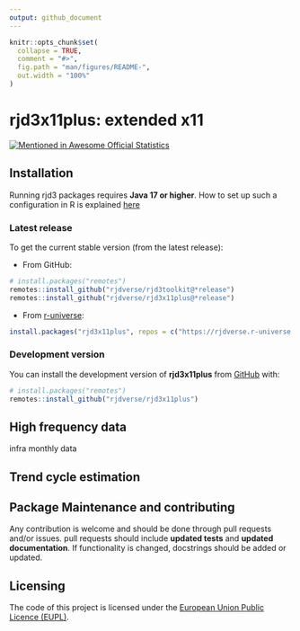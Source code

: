 ```yaml
---
output: github_document
---
```


<!-- README.md is generated from README.Rmd. Please edit that file -->

```r
knitr::opts_chunk$set(
  collapse = TRUE,
  comment = "#>",
  fig.path = "man/figures/README-",
  out.width = "100%"
)
```

# rjd3x11plus: extended x11

<!-- badges: start -->
[![Mentioned in Awesome Official Statistics ](https://awesome.re/mentioned-badge.svg)](http://www.awesomeofficialstatistics.org)
<!-- badges: end -->


## Installation 

Running rjd3 packages requires **Java 17 or higher**. How to set up such a configuration in R is explained [here](https://jdemetra-new-documentation.netlify.app/#Rconfig) 


### Latest release

To get the current stable version (from the latest release):

- From GitHub:

```r
# install.packages("remotes")
remotes::install_github("rjdverse/rjd3toolkit@*release")
remotes::install_github("rjdverse/rjd3x11plus@*release")
```

- From [r-universe](https://rjdverse.r-universe.dev/rjd3x11plus):

```r
install.packages("rjd3x11plus", repos = c("https://rjdverse.r-universe.dev", "https://cloud.r-project.org"))
```

### Development version

You can install the development version of **rjd3x11plus** from [GitHub](https://github.com/) with:

```r
# install.packages("remotes")
remotes::install_github("rjdverse/rjd3x11plus")
```


## High frequency data

infra monthly data

## Trend cycle estimation


## Package Maintenance and contributing

Any contribution is welcome and should be done through pull requests and/or issues.
pull requests should include **updated tests** and **updated documentation**. If functionality is changed, docstrings should be added or updated.


## Licensing

The code of this project is licensed under the [European Union Public Licence (EUPL)](https://interoperable-europe.ec.europa.eu:443/collection/eupl/eupl-text-eupl-12).
